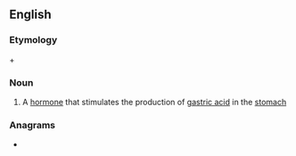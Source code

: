 ==English==

===Etymology===
{{uder|en|grc|γαστήρ}} + {{m|en|-in}}

===Noun===
{{wikipedia}}
{{en-noun|~}}

# {{lb|en|hormone}} A [[hormone]] that stimulates the production of [[gastric acid]] in the [[stomach]]

===Anagrams===
* {{anagrams|en|a=aginrst|Garstin|Gartins|Staring|gratins|ratings|staring|tarings|tringas}}